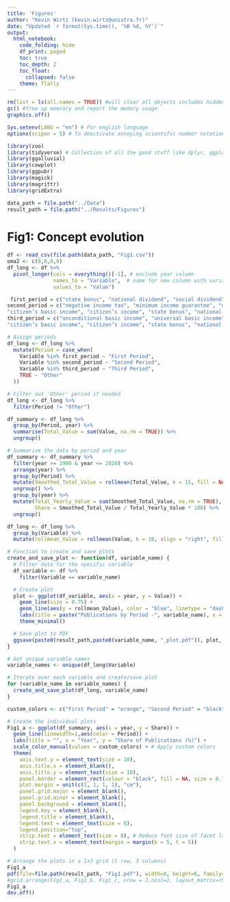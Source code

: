 ```yaml
---
title: 'Figures'
author: "Kevin Wirtz (kevin.wirtz@unistra.fr)"
date: "Updated `r format(Sys.time(), '%B %d, %Y')`"
output:
  html_notebook:
    code_folding: hide
    df_print: paged
    toc: true
    toc_depth: 2
    toc_float:
      collapsed: false
    theme: flatly
---
```


```r

rm(list = ls(all.names = TRUE)) #will clear all objects includes hidden objects.
gc() #free up memrory and report the memory usage.
graphics.off()

Sys.setenv(LANG = "en") # For english language
options(scipen = 5) # To deactivate annoying scientific number notation

library(zoo)
library(tidyverse) # Collection of all the good stuff like dplyr, ggplot2 ect.
library(ggalluvial)
library(cowplot)
library(ggpubr)
library(magick)
library(magrittr)
library(gridExtra)

data_path = file.path("../Data") 
result_path = file.path("../Results/Figures") 

```

# Fig1: Concept evolution

```r
df <- read_csv(file.path(data_path, "Fig1.csv"))
oma2 <- c(0,0,0,0)
df_long <- df %>%
  pivot_longer(cols = everything()[-1], # exclude year column
               names_to = "Variable",  # name for new column with variable names
               values_to = "Value")

 first_period = c("state bonus", "national dividend", "social dividend", "minimum income", "social credit")
second_period = c("negative income tax", "minimum income guarantee", "minimum income", "guaranteed minimum income", "basic income guarantee", "demogrant", "guaranteed income", "credit income tax", "citizen's wage",
"citizen’s basic income", "citizen’s income", "state bonus", "national dividend", "social dividend", "minimum income", "social credit")
third_period = c("unconditional basic income", "universal basic income", "negative income tax", "minimum income guarantee", "minimum income", "guaranteed minimum income", "basic income guarantee", "demogrant", "guaranteed income", "credit income tax", "citizen's wage",
"citizen’s basic income", "citizen’s income", "state bonus", "national dividend", "social dividend", "minimum income", "social credit") 

# Assign periods
df_long <- df_long %>%
  mutate(Period = case_when(
    Variable %in% first_period ~ "First Period",
    Variable %in% second_period ~ "Second Period",
    Variable %in% third_period ~ "Third Period",
    TRUE ~ "Other"
  ))

# Filter out 'Other' period if needed
df_long <- df_long %>%
  filter(Period != "Other")

df_summary <- df_long %>%
  group_by(Period, year) %>%
  summarise(Total_Value = sum(Value, na.rm = TRUE)) %>%
  ungroup()

# Summarize the data by period and year
df_summary <- df_summary %>%
  filter(year >= 1900 & year <= 2020) %>%
  arrange(year) %>%
  group_by(Period) %>%
  mutate(Smoothed_Total_Value = rollmean(Total_Value, k = 15, fill = NA, align = "center")) %>%
  ungroup() %>%
  group_by(year) %>%
  mutate(Total_Yearly_Value = sum(Smoothed_Total_Value, na.rm = TRUE),
         Share = Smoothed_Total_Value / Total_Yearly_Value * 100) %>%
  ungroup()

```



```r
df_long <- df_long %>%
  group_by(Variable) %>%
  mutate(rollmean_Value = rollmean(Value, k = 10, align = "right", fill = NA))

# Function to create and save plots
create_and_save_plot <- function(df, variable_name) {
  # Filter data for the specific variable
  df_variable <- df %>%
    filter(Variable == variable_name)

  # Create plot
  plot <- ggplot(df_variable, aes(x = year, y = Value)) +
    geom_line(size = 0.75) +
    geom_line(aes(y = rollmean_Value), color = "blue", linetype = "dashed", size = 0.75) +
    labs(title = paste("Publications by Period -", variable_name), x = "Year", y = "N_pubs") +
    theme_minimal()

  # Save plot to PDF
  ggsave(paste0(result_path,paste0(variable_name, "_plot.pdf")), plot, width = 6, height = 4)
}

# Get unique variable names
variable_names <- unique(df_long$Variable)

# Iterate over each variable and create/save plot
for (variable_name in variable_names) {
  create_and_save_plot(df_long, variable_name)
}

```


```r

custom_colors <- c("First Period" = "orange", "Second Period" = "black", "Third Period" = "#3357FF")

# Create the individual plots
Fig1_a <- ggplot(df_summary, aes(x = year, y = Share)) +
  geom_line(linewidth=1,aes(color = Period)) +
  labs(title = "", x = "Year", y = "Share of Publications (%)") +
  scale_color_manual(values = custom_colors) + # Apply custom colors
  theme(
    axis.text.y = element_text(size = 10),
    axis.title.x = element_blank(),
    axis.title.y = element_text(size = 10),
    panel.border = element_rect(colour = "black", fill = NA, size = 0.75),
    plot.margin = unit(c(1, 1, 1, 1), "cm"),
    panel.grid.major = element_blank(),
    panel.grid.minor = element_blank(),
    panel.background = element_blank(),
    legend.key = element_blank(),
    legend.title = element_blank(),
    legend.text = element_text(size = 8),
    legend.position="top",
    strip.text = element_text(size = 8), # Reduce font size of facet labels
    strip.text.x = element_text(margin = margin(b = 5, t = 5))
  )

# Arrange the plots in a 1x3 grid (1 row, 3 columns)
Fig1_a
pdf(file=file.path(result_path, "Fig1.pdf"), width=8, height=6, family="Helvetica", pointsize=6)
#grid.arrange(Fig1_a, Fig1_b, Fig1_c, nrow = 2,ncol=2, layout_matrix=rbind(c(1,1, 2,2), c(NA, 3, 3, NA)))
Fig1_a
dev.off()




```